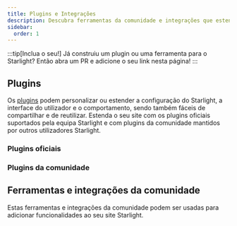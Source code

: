 ```yaml
---
title: Plugins e Integrações
description: Descubra ferramentas da comunidade e integrações que estendem o Starlight!
sidebar:
  order: 1
---
```


:::tip[Inclua o seu!]
Já construiu um plugin ou uma ferramenta para o Starlight?
Então abra um PR e adicione o seu link nesta página!
:::

## Plugins

Os [plugins](/pt-pt/reference/plugins/) podem personalizar ou estender a configuração do Starlight, a interface do utilizador e o comportamento, sendo também fáceis de compartilhar e de reutilizar.
Estenda o seu site com os plugins oficiais suportados pela equipa Starlight e com plugins da comunidade mantidos por outros utilizadores Starlight.

### Plugins oficiais

<CardGrid>
	<LinkCard
		href="/pt-br/guides/site-search/#algolia-docsearch"
		title="Algolia DocSearch"
		description="Substitua o fornecedor de pesquisa Pagefind pelo Algolia DocSearch."
	/>
</CardGrid>

### Plugins da comunidade

<CardGrid>
	<LinkCard
		href="https://github.com/HiDeoo/starlight-links-validator"
		title="starlight-links-validator"
		description="Verifique links incorretos nas suas páginas do Starlight."
	/>
	<LinkCard
		href="https://github.com/HiDeoo/starlight-typedoc"
		title="starlight-typedoc"
		description="Crie páginas Starlight a partir de TypeScript utilizando o TypeDoc."
	/>
	<LinkCard
		href="https://github.com/HiDeoo/starlight-blog"
		title="starlight-blog"
		description="Adicione um blog ao seu site de documentação."
	/>
	<LinkCard
		href="https://github.com/HiDeoo/starlight-openapi"
		title="starlight-openapi"
		description="Crie páginas de documentação a partir de especificações OpenAPI/Swagger."
	/>
	<LinkCard
		href="https://github.com/HiDeoo/starlight-obsidian"
		title="starlight-obsidian"
		description="Publique cofres de Obsidian no seu site Starlight."
	/>
	<LinkCard
		href="https://astro-ghostcms.xyz/intro/starlight/install/"
		title="starlight-ghostcms"
		description="Adicione os artigos do seu blog GhostCMS ao lado das páginas Starlight."
	/>
	<LinkCard
		href="https://github.com/HiDeoo/starlight-image-zoom"
		title="starlight-image-zoom"
		description="Adicione funções de zoom à sua documentação do Starlight."
	/>
		<LinkCard
		href="https://github.com/lorenzolewis/starlight-utils"
		title="starlight-utils"
		description="Extenda o Starlight com uma coleção de utilitários comuns."
	/>

</CardGrid>

## Ferramentas e integrações da comunidade


Estas ferramentas e integrações da comunidade podem ser usadas para adicionar funcionalidades ao seu site Starlight.

<CardGrid>
	<LinkCard
		href="https://www.feelback.dev/blog/new-astro-starlight-integration/"
		title="FeelBack"
		description="Adicione um sistema de feedback de utilizador às páginas da documentação."
	/>
	<LinkCard
		href="https://github.com/val-town/notion-to-astro"
		title="notion-to-astro"
		description="Converta exportações do Notion para documentos do Starlight"
	/>
	<LinkCard
		href="https://github.com/mattjennings/astro-live-code"
		title="astro-live-code"
		description="Apresente blocos de código MDX como componentes interativos"
	/>
	<LinkCard
		href="https://github.com/HiDeoo/starlight-i18n"
		title="starlight-i18n"
		description="Extensão para o Visual Studio Code que ajuda a traduzir páginas do Starlight."
	/>
	<LinkCard
		href="https://github.com/HiDeoo/starlight-package-managers"
		title="starlight-package-managers"
		description="Mostra de forma rápida comandos npm relacionados para vários gestores de packages."
	/>
	<LinkCard
		href="https://github.com/HiDeoo/starlight-showcases"
		title="starlight-showcases"
		description="Conjunto de componentes do Starlight para cosntruir páginas de demonstração."
	/>
</CardGrid>
